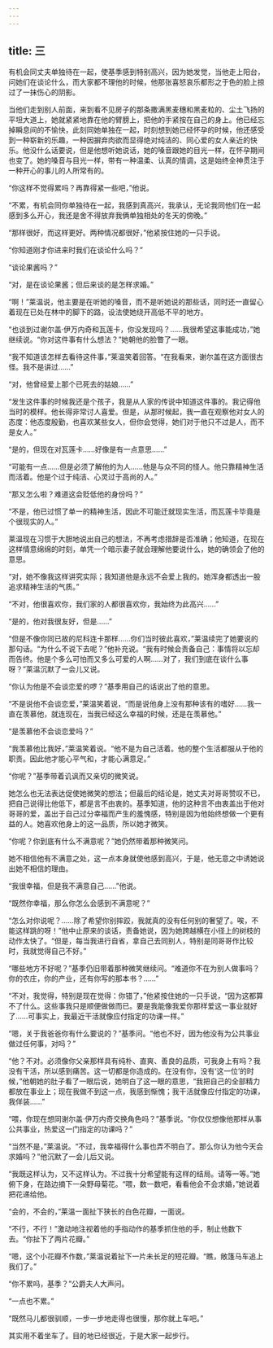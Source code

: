 ```yaml
---
---
---
```

title: 三
---




有机会同丈夫单独待在一起，使基季感到特别高兴，因为她发觉，当他走上阳台，问她们在谈论什么，而大家都不理他的时候，他那张喜怒哀乐都形之于色的脸上掠过了一抹伤心的阴影。

当他们走到别人前面，来到看不见房子的那条撒满黑麦穗和黑麦粒的、尘土飞扬的平坦大道上，她就紧紧地靠在他的臂膀上，把他的手紧按在自己的身上。他已经忘掉瞬息间的不愉快，此刻同她单独在一起，时刻想到她已经怀孕的时候，他还感受到一种崭新的乐趣，一种因摒弃肉欲而显得绝对纯洁的、同心爱的女人亲近的快乐。他没什么话要说，但是他想听她说话，她的嗓音跟她的目光一样，在怀孕期间也变了。她的嗓音与目光一样，带有一种温柔、认真的情调，这是始终全神贯注于一种开心的事儿的人所常有的。

“你这样不觉得累吗？再靠得紧一些吧，”他说。

“不累，有机会同你单独待在一起，我感到真高兴，我承认，无论我同他们在一起感到多么开心，我还是舍不得放弃我俩单独相处的冬天的傍晚。”

“那样很好，而这样更好。两种情况都很好，”他紧按住她的一只手说。

“你知道刚才你进来时我们在谈论什么吗？”

“谈论果酱吗？”

“对，是在谈论果酱；但后来谈的是怎样求婚。”

“啊！”莱温说，他主要是在听她的嗓音，而不是听她说的那些话，同时还一直留心着现在已处在林中的脚下的路，设法使她绕开高低不平的地方。

“也谈到过谢尔盖·伊万内奇和瓦莲卡，你没发现吗？……我很希望这事能成功，”她继续说。“你对这件事有什么想法？”她朝他的脸瞥了一眼。

“我不知道该怎样去看待这件事，”莱温笑着回答。“在我看来，谢尔盖在这方面很古怪。我不是讲过……”

“对，他曾经爱上那个已死去的姑娘……”

“发生这件事的时候我还是个孩子，我是从人家的传说中知道这件事的。我记得他当时的模样。他长得非常讨人喜爱。但是，从那时候起，我一直在观察他对女人的态度：他态度殷勤，也喜欢某些女人，但你会觉得，她们对于他只不过是人，而不是女人。”

“是的，但现在对瓦莲卡……好像是有一点意思……”

“可能有一点……但是必须了解他的为人……他是与众不同的怪人。他只靠精神生活而活着。他是个过于纯洁、心灵过于高尚的人。”

“那又怎么啦？难道这会贬低他的身份吗？”

“不是，他已过惯了单一的精神生活，因此不可能迁就现实生活，而瓦莲卡毕竟是个很现实的人。”

莱温现在习惯于大胆地说出自己的想法，不再考虑措辞是否准确；他知道，在现在这样情意绵绵的时刻，单凭一个暗示妻子就会理解他要说什么，她的确领会了他的意思。

“对，她不像我这样讲究实际；我知道他是永远不会爱上我的。她浑身都透出一股追求精神生活的气质。”

“不对，他很喜欢你，我们家的人都很喜欢你，我始终为此高兴……”

“是的，他对我很友好，但是……”

“但是不像你同已故的尼科连卡那样……你们当时彼此喜欢，”莱温续完了她要说的那句话。“为什么不说下去呢？”他补充说。“我有时候会责备自己：事情将以忘却而告终。他是个多么可怕而又多么可爱的人啊……对了，我们到底在谈什么事呀？”莱温沉默了一会儿又说。

“你认为他是不会谈恋爱的啰？”基季用自己的话说出了他的意思。

“不是说他不会谈恋爱，”莱温笑着说，“而是说他身上没有那种该有的嗜好……我一直在羡慕他，就连现在，当我已经这么幸福的时候，还是在羡慕他。”

“是羡慕他不会谈恋爱吗？”

“我羡慕他比我好，”莱温笑着说。“他不是为自己活着。他的整个生活都服从于他的职责。因此他才能心平气和，才能心满意足。”

“你呢？”基季带着讥讽而又亲切的微笑说。

她怎么也无法表达促使她微笑的想法；但最后的结论是，她丈夫对哥哥赞叹不已，把自己说得比他低下，都是言不由衷的。基季知道，他的这种言不由衷盖出于他对哥哥的爱，盖出于自己过分幸福而产生的羞愧感，特别是因为他始终想做一个更有益的人。她喜欢他身上的这一品质，所以她才微笑。

“你呢？你到底有什么不满意呢？”她仍然带着那种微笑问。

她不相信他有不满意之处，这一点本身就使他感到高兴，于是，他无意之中诱她说出她不相信的理由。

“我很幸福，但是我不满意自己……”他说。

“既然你幸福，那么你怎么会感到不满意呢？”

“怎么对你说呢？……除了希望你别摔跤，我就真的没有任何别的奢望了。唉，不能这样跳的呀！”他中止原来的谈话，责备她说，因为她跨越横在小径上的树枝的动作太快了。“但是，每当我进行自省，拿自己去同别人，特别是同哥哥作比较时，我就觉得自己不好。”

“哪些地方不好呢？”基季仍旧带着那种微笑继续问。“难道你不在为别人做事吗？你的农庄，你的产业，还有你写的那本书？……”

“不对，我觉得，特别是现在觉得：你错了，”他紧按住她的一只手说，“因为这都算不了什么。这些事我只是顺便做做而已。要是我能像我爱你那样爱这一事业就好了……可事实上，我最近干活就像应付指定的功课一样。”

“嗯，关于我爸爸你有什么要说的？”基季问。“他也不好，因为他没有为公共事业做过任何事，对吗？”

“他？不对。必须像你父亲那样具有纯朴、直爽、善良的品质，可我身上有吗？我没有干活，所以感到痛苦。这一切都是你造成的。在没有你，没有‘这一位’的时候，”他朝她的肚子看了一眼后说，她明白了这一眼的意思，“我把自己的全部精力都放在事业上；现在我做不到这一点，我感到惭愧；我干活就像应付指定的功课，我佯装……”

“喂，你现在想同谢尔盖·伊万内奇交换角色吗？”基季说。“你仅仅想像他那样从事公共事业，热爱这一门指定的功课吗？”

“当然不是，”莱温说。“不过，我幸福得什么事也弄不明白了。那么你认为他今天会求婚吗？”他沉默了一会儿后又说。

“我既这样认为，又不这样认为。不过我十分希望能有这样的结局。请等一等。”她俯下身，在路边摘下一朵野母菊花。“喂，数一数吧，看看他会不会求婚，”她说着把花递给他。

“会的，不会的，”莱温一面扯下狭长的白色花瓣，一面说。

“不行，不行！”激动地注视着他的手指动作的基季抓住他的手，制止他数下去。“你扯下了两片花瓣。”

“嗯，这个小花瓣不作数，”莱温说着扯下一片未长足的短花瓣。“瞧，敞篷马车追上我们了。”

“你不累吗，基季？”公爵夫人大声问。

“一点也不累。”

“既然马儿都很驯顺，一步一步地走得也很慢，那你就上车吧。”

其实用不着坐车了。目的地已经很近，于是大家一起步行。